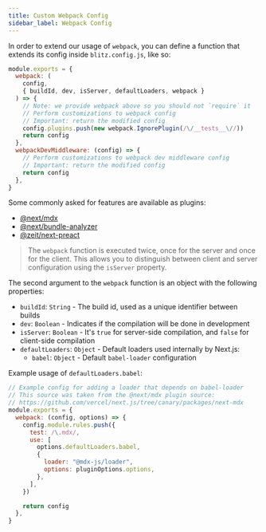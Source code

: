 ```yaml
---
title: Custom Webpack Config
sidebar_label: Webpack Config
---
```


In order to extend our usage of `webpack`, you can define a function that
extends its config inside `blitz.config.js`, like so:

```js
module.exports = {
  webpack: (
    config,
    { buildId, dev, isServer, defaultLoaders, webpack }
  ) => {
    // Note: we provide webpack above so you should not `require` it
    // Perform customizations to webpack config
    // Important: return the modified config
    config.plugins.push(new webpack.IgnorePlugin(/\/__tests__\//))
    return config
  },
  webpackDevMiddleware: (config) => {
    // Perform customizations to webpack dev middleware config
    // Important: return the modified config
    return config
  },
}
```

Some commonly asked for features are available as plugins:

- [@next/mdx](https://github.com/vercel/next.js/tree/canary/packages/next-mdx)
- [@next/bundle-analyzer](https://github.com/vercel/next.js/tree/canary/packages/next-bundle-analyzer)
- [@zeit/next-preact](https://github.com/zeit/next-plugins/tree/master/packages/next-preact)

> The `webpack` function is executed twice, once for the server and once
> for the client. This allows you to distinguish between client and server
> configuration using the `isServer` property.

The second argument to the `webpack` function is an object with the
following properties:

- `buildId`: `String` - The build id, used as a unique identifier between
  builds
- `dev`: `Boolean` - Indicates if the compilation will be done in
  development
- `isServer`: `Boolean` - It's `true` for server-side compilation, and
  `false` for client-side compilation
- `defaultLoaders`: `Object` - Default loaders used internally by Next.js:
  - `babel`: `Object` - Default `babel-loader` configuration

Example usage of `defaultLoaders.babel`:

```js
// Example config for adding a loader that depends on babel-loader
// This source was taken from the @next/mdx plugin source:
// https://github.com/vercel/next.js/tree/canary/packages/next-mdx
module.exports = {
  webpack: (config, options) => {
    config.module.rules.push({
      test: /\.mdx/,
      use: [
        options.defaultLoaders.babel,
        {
          loader: "@mdx-js/loader",
          options: pluginOptions.options,
        },
      ],
    })

    return config
  },
}
```
